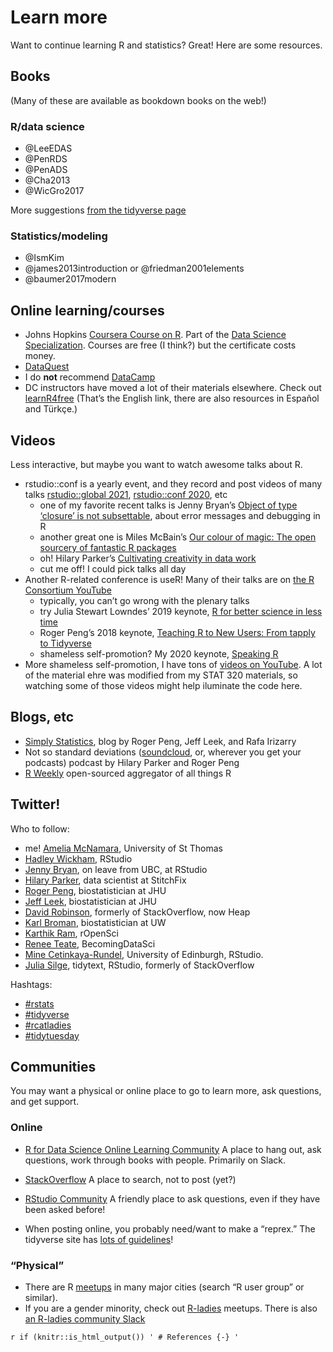 # Learn more

Want to continue learning R and statistics? Great! Here are some resources.

## Books

(Many of these are available as bookdown books on the web!)

### R/data science

- @LeeEDAS
- @PenRDS
- @PenADS
- @Cha2013
- @WicGro2017

More suggestions [from the tidyverse page](https://www.tidyverse.org/learn/)

### Statistics/modeling

- @IsmKim
- @james2013introduction or @friedman2001elements
- @baumer2017modern

## Online learning/courses

- Johns Hopkins [Coursera Course on R](https://www.coursera.org/course/rprog). Part of the [Data Science Specialization](https://www.coursera.org/specializations/jhu-data-science). Courses are free (I think?) but the certificate costs money.
- [DataQuest](https://www.dataquest.io/) 
- I do **not** recommend [DataCamp](https://www.buzzfeednews.com/article/daveyalba/datacamp-sexual-harassment-metoo-tech-startup)
- DC instructors have moved a lot of their materials elsewhere. Check out [learnR4free](https://www.learnr4free.com/en/index.html) (That's the English link, there are also resources in Español
and Türkçe.)

## Videos

Less interactive, but maybe you want to watch awesome talks about R. 

- rstudio::conf is a yearly event, and they record and post videos of many talks [rstudio::global 2021](https://rstudio.com/resources/rstudioglobal-2021/), [rstudio::conf 2020](https://rstudio.com/resources/rstudioconf-2020/), etc
  - one of my favorite recent talks is Jenny Bryan's [Object of type ‘closure’ is not subsettable](https://rstudio.com/resources/rstudioconf-2020/object-of-type-closure-is-not-subsettable/), about error messages and debugging in R
  - another great one is Miles McBain's [Our colour of magic: The open sourcery of fantastic R packages ](https://rstudio.com/resources/rstudioconf-2019/our-colour-of-magic-the-open-sourcery-of-fantastic-r-packages/)
  - oh! Hilary Parker's [Cultivating creativity in data work ](https://rstudio.com/resources/rstudioconf-2019/cultivating-creativity-in-data-work/)
  - cut me off! I could pick talks all day
- Another R-related conference is useR! Many of their talks are on [the R Consortium YouTube](https://www.youtube.com/channel/UC_R5smHVXRYGhZYDJsnXTwg)
  - typically, you can't go wrong with the plenary talks
  - try Julia Stewart Lowndes' 2019 keynote, [R for better science in less time](https://youtu.be/x8zCzmXjtdo?t=2176)
  - Roger Peng's 2018 keynote, [Teaching R to New Users: From tapply to Tidyverse](https://www.youtube.com/watch?v=5033jBHFiHE&t=11s)
  - shameless self-promotion? My 2020 keynote, [Speaking R](https://www.youtube.com/watch?v=ckW9sSdIVAc&t=676s)
- More shameless self-promotion, I have tons of [videos on YouTube](https://www.youtube.com/c/AmeliaMcNamara). A lot of the material ehre was modified from my STAT 320 materials, so watching some of those videos might help iluminate the code here.  


## Blogs, etc

- [Simply Statistics](simplystatistics.org/), blog by Roger Peng, Jeff Leek, and Rafa Irizarry
- Not so standard deviations ([soundcloud](https://soundcloud.com/nssd-podcast), or, wherever you get your podcasts) podcast by Hilary Parker and Roger Peng
- [R Weekly](https://rweekly.org/) open-sourced aggregator of all things R


## Twitter! 

Who to follow:

- me! [Amelia McNamara](https://twitter.com/AmeliaMN), University of St Thomas
- [Hadley Wickham](https://twitter.com/hadleywickham), RStudio
- [Jenny Bryan](https://twitter.com/jennybc), on leave from UBC, at RStudio
- [Hilary Parker](https://twitter.com/hspter), data scientist at StitchFix
- [Roger Peng](https://twitter.com/rdpeng), biostatistician at JHU
- [Jeff Leek](https://twitter.com/jtleek), biostatistician at JHU
- [David Robinson](https://twitter.com/drob), formerly of StackOverflow, now Heap
- [Karl Broman](https://twitter.com/kwbroman), biostatistician at UW
- [Karthik Ram](https://twitter.com/_inundata), rOpenSci
- [Renee Teate](https://twitter.com/BecomingDataSci), BecomingDataSci
- [Mine Cetinkaya-Rundel](https://twitter.com/minebocek), University of Edinburgh, RStudio.
- [Julia Silge](https://twitter.com/juliasilge), tidytext, RStudio, formerly of StackOverflow

Hashtags: 

- [#rstats](https://twitter.com/hashtag/rstats)
- [#tidyverse](https://twitter.com/hashtag/tidyverse)
- [#rcatladies](https://twitter.com/hashtag/rcatladies)
- [#tidytuesday](https://twitter.com/hashtag/tidytuesday) 


## Communities

You may want a physical or online place to go to learn more, ask questions, and get support. 

### Online

- [R for Data Science Online Learning Community](https://www.rfordatasci.com/) A place to hang out, ask questions, work through books with people. Primarily on Slack. 

- [StackOverflow](https://stackoverflow.com/) A place to search, not to post (yet?)
- [RStudio Community](https://community.rstudio.com/) A friendly place to ask questions, even if they have been asked before! 
- When posting online, you probably need/want to make a "reprex." The tidyverse site has [lots of guidelines](https://www.tidyverse.org/help/)! 


### "Physical"

- There are R [meetups](www.meetup.com/) in many major cities (search "R user group" or similar). 
- If you are a gender minority, check out [R-ladies](https://rladies.org/) meetups. There is also [an R-ladies community Slack](https://rladies-community-slack.herokuapp.com/)


`r if (knitr::is_html_output()) '
# References {-}
'`
